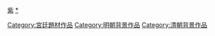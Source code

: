 [[分類:北京市題材作品|紫]]
[[分類:北京故宮|*]]
[[Category:宮廷題材作品|Category:宮廷題材作品]]
[[Category:明朝背景作品|Category:明朝背景作品]]
[[Category:清朝背景作品|Category:清朝背景作品]]